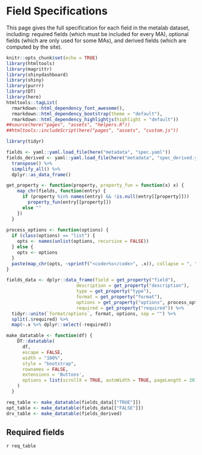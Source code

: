 # Field Specifications

This page gives the full specification for each field in the metalab dataset, including: required fields (which must be included for every MA), optional fields (which are only used for some MAs), and derived fields (which are computed by the site).

```r
knitr::opts_chunk$set(echo = TRUE)
library(htmltools)
library(magrittr)
library(shinydashboard)
library(shiny)
library(purrr)
library(DT)
library(here)
htmltools::tagList(
  rmarkdown::html_dependency_font_awesome(),
  rmarkdown::html_dependency_bootstrap(theme = "default"),
  rmarkdown::html_dependency_highlightjs(highlight = "default"))
##source(here("pages", "assets", "helpers.R"))
##htmltools::includeScript(here("pages", "assets", "custom.js"))
```

```r
library(tidyr)

fields <- yaml::yaml.load_file(here("metadata", "spec.yaml"))
fields_derived <- yaml::yaml.load_file(here("metadata", "spec_derived.yaml")) %>%
  transpose() %>%
  simplify_all() %>%
  dplyr::as_data_frame()

get_property <- function(property, property_fun = function(x) x) {
    map_chr(fields, function(entry) {
      if (property %in% names(entry) && !is.null(entry[[property]]))
        property_fun(entry[[property]])
      else ""
    })
  }
  
process_options <- function(options) {
  if (class(options) == "list") {
    opts <- names(unlist(options, recursive = FALSE))
  } else {
    opts <- options
  }
  paste(map_chr(opts, ~sprintf("<code>%s</code>", .x)), collapse = ", ")
}

fields_data <- dplyr::data_frame(field = get_property("field"),
                          description = get_property("description"),
                          type = get_property("type"),
                          format = get_property("format"),
                          options = get_property("options", process_options),
                          required = get_property("required")) %>%
  tidyr::unite(`format/options`, format, options, sep = "") %>%
  split(.$required) %>%
  map(~.x %>% dplyr::select(-required))

make_datatable <- function(df) {
    DT::datatable(
      df,
      escape = FALSE,
      width = "100%",
      style = "bootstrap",
      rownames = FALSE,
      extensions = 'Buttons',
      options = list(scrollX = TRUE, autoWidth = TRUE, pageLength = 20)
    )
  }

req_table <- make_datatable(fields_data[["TRUE"]])
opt_table <- make_datatable(fields_data[["FALSE"]])
drv_table <- make_datatable(fields_derived)

```


## Required fields
`r req_table`

<!-- ## Optional fields -->
<!-- `r opt_table` -->

<!-- ## Derived fields -->
<!-- `r drv_table` -->

<script>
  $(window).on('hashchange', function() {
    if (window.location.hash.indexOf("field_specs") > 0) { window.location.reload(); }
  });
</script>

